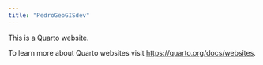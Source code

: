 ```yaml
---
title: "PedroGeoGISdev"
---
```


This is a Quarto website.

To learn more about Quarto websites visit <https://quarto.org/docs/websites>.

